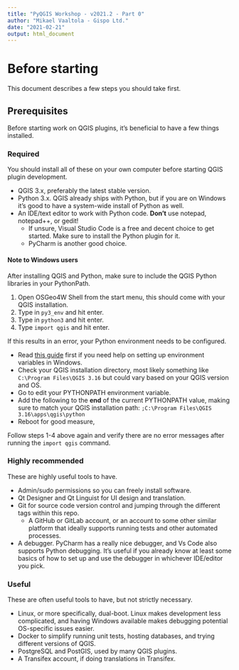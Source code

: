 ```yaml
---
title: "PyQGIS Workshop - v2021.2 - Part 0"
author: "Mikael Vaaltola - Gispo Ltd."
date: "2021-02-21"
output: html_document
---
```


# Before starting

This document describes a few steps you should take first.

## Prerequisites

Before starting work on QGIS plugins, it's beneficial to have a few things installed.

### Required

You should install all of these on your own computer before starting QGIS plugin development.

- QGIS 3.x, preferably the latest stable version.
- Python 3.x. QGIS already ships with Python, but if you are on Windows it's good to have a system-wide install of Python as well.
- An IDE/text editor to work with Python code. **Don't** use notepad, notepad++, or gedit!
    - If unsure, Visual Studio Code is a free and decent choice to get started. Make sure to install the Python plugin for it.
    - PyCharm is another good choice.

#### Note to Windows users

After installing QGIS and Python, make sure to include the QGIS Python libraries in your PythonPath.

1. Open OSGeo4W Shell from the start menu, this should come with your QGIS installation.
2. Type in `py3_env` and hit enter.
3. Type in `python3` and hit enter.
4. Type `import qgis` and hit enter.

If this results in an error, your Python environment needs to be configured.

- Read [this guide](https://www.architectryan.com/2018/08/31/how-to-change-environment-variables-on-windows-10/) first if you need help on setting up environment variables in Windows.
- Check your QGIS installation directory, most likely something like `C:\Program Files\QGIS 3.16` but could vary based on your QGIS version and OS.
- Go to edit your PYTHONPATH environment variable.
- Add the following to the **end** of the current PYTHONPATH value, making sure to match your QGIS installation path:
`;C:\Program Files\QGIS 3.16\apps\qgis\python`
- Reboot for good measure,

Follow steps 1-4 above again and verify there are no error messages after running the `import qgis` command.

### Highly recommended

These are highly useful tools to have.

- Admin/sudo permissions so you can freely install software.
- Qt Designer and Qt Linguist for UI design and translation.
- Git for source code version control and jumping through the different tags within this repo.
    - A GitHub or GitLab account, or an account to some other similar platform that ideally supports running tests and other automated processes.
- A debugger. PyCharm has a really nice debugger, and Vs Code also supports Python debugging. It's useful if you already know at least some basics of how to set up and use the debugger in whichever IDE/editor you pick.

### Useful

These are often useful tools to have, but not strictly necessary.

- Linux, or more specifically, dual-boot. Linux makes development less complicated, and having Windows available makes debugging potential OS-specific issues easier.
- Docker to simplify running unit tests, hosting databases, and trying different versions of QGIS.
- PostgreSQL and PostGIS, used by many QGIS plugins.
- A Transifex account, if doing translations in Transifex.
